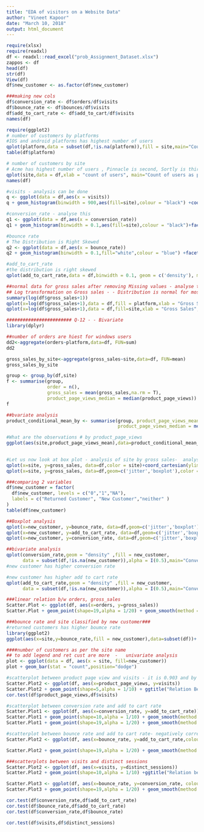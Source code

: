 ---
title: "EDA of visitors on a Website Data"
author: "Vineet Kapoor"
date: "March 10, 2018"
output: html_document
---
```{r}
require(xlsx)
require(readxl)
df <- readxl::read_excel("prob_Assignment_Dataset.xlsx")
zappos <- df
head(df)
str(df)
View(df)
df$new_customer <- as.factor(df$new_customer)

```

```{r}
###making new cols
df$conversion_rate <- df$orders/df$visits
df$bounce_rate <- df$bounces/df$visits
df$add_to_cart_rate <- df$add_to_cart/df$visits
names(df)

```

```{r}
require(ggplot2)
# number of customers by platforms
#IOS and android platforms has highest number of users
qplot(platform,data = subset(df,!is.na(platform)),fill = site,main="Count of users as per site and Platforms")
table(df$platform)

# number of customers by site
# Acme has highest number of users , Pinnacle is second, Sortly is third
qplot(site,data = df,xlab = "count of users", main="Count of users as per site")
names(df)
```

```{r}
#visits - analysis can be done
q <- ggplot(data = df,aes(x = visits))
q + geom_histogram(binwidth = 900,aes(fill=site),colour = "black") +coord_cartesian(xlim = c(0,30000))

```

```{r}
#conversion_rate - analyse this 
q1 <- ggplot(data = df,aes(x = conversion_rate))
q1 + geom_histogram(binwidth = 0.1,aes(fill=site),colour = "black")+facet_grid(site~.,scales = "free") + labs(x='conversion rate' ,y = 'count of users') +ggtitle("variation in count of users on the basis of conversion rate for each site")

```

```{r}
#bounce rate
# The Distribution is Right Skewed
q2 <- ggplot(data = df,aes(x = bounce_rate))
q2 + geom_histogram(binwidth = 0.1,fill="white",colour = "blue") +facet_grid(site~.,scales = "free") + labs(x='Bounce rate' ,y = 'count of users') +ggtitle("variation in count of users on the basis of bounce rate for each site")
```

```{r}
#add_to_cart_rate
#the distribution is right skewed
qplot(add_to_cart_rate,data = df,binwidth = 0.1, geom = c('density'), main = "Density plot of add to cart rate")
```

```{r}
##normal data for gross sales after removing Missing values - analyse this
## Log transformation on Gross sales - - Distribution is normal for most of the platforms
summary(log(df$gross_sales+1))
qplot(x=log(df$gross_sales+1),data = df,fill = platform,xlab = "Gross Sales",ylab = "count of users",main = "Report of count of users as per the platform") +facet_wrap(~platform) 
qplot(x=log(df$gross_sales+1),data = df,fill=site,xlab = "Gross Sales",ylab = "count of users",main = "Report of count of users as per the site") +facet_wrap(~site)

```

```{r}
######################## Q-12 - - Bivariate 
library(dplyr)
```

```{r}
##number of orders are hiest for windows users
dd2<-aggregate(orders~platform,data=df, FUN=sum)
dd2

gross_sales_by_site<-aggregate(gross_sales~site,data=df, FUN=mean)
gross_sales_by_site

group <- group_by(df,site)
f <- summarise(group,
               order = n(),
               gross_sales = mean(gross_sales,na.rm = T),
               product_page_views_median = median(product_page_views))
f
```

```{r}
##bvariate analysis 
product_conditional_mean_by <- summarise(group, product_page_views_mean = mean(product_page_views),
                                         product_page_views_median = median(product_page_views), n=n())

```

```{r}
#What are the observations # by product_page_views
ggplot(aes(site,product_page_views_mean),data=product_conditional_mean_by)+geom_line(group =1,
                                                                                     stat='summary',fun.y =mean,linetype=13,color='blue') + labs(x='site names' ,y = 'mean of product page views') +ggtitle("variation in mean of product page views as per the site")

```


```{r}
#Let us now look at box plot - analysis of site by gross sales-  analyse this
qplot(x=site, y=gross_sales, data=df,color = site)+coord_cartesian(ylim=c(0,100000))
qplot(x=site, y=gross_sales, data=df,geom=c('jitter','boxplot'),color = site,alpha = 0.1)+coord_cartesian(ylim=c(0,60000))

```

```{r}
###comparing 2 variables
df$new_customer = factor(
  df$new_customer, levels = c("0","1","NA"),
  labels = c("Returned Customer", "New Customer","neither" )
)
table(df$new_customer)
```

```{r}
##Boxplot analysis
qplot(x=new_customer, y=bounce_rate, data=df,geom=c('jitter','boxplot'),fill = new_customer,alpha = 0.1,main = "Boxplot of types of customers by their bounce rate",xlab = "type of customers")
qplot(x=new_customer, y=add_to_cart_rate, data=df,geom=c('jitter','boxplot'),fill = new_customer,alpha = 0.1,main = "Boxplot of types of customers by their Add to Cart rate",xlab = "type of customers")
qplot(x=new_customer, y=conversion_rate, data=df,geom=c('jitter','boxplot'),fill = new_customer,alpha = 0.1,main = "Boxplot of types of customers by their Conversion rate",xlab = "type of customers")

```

```{r}
##bivariate analysis
qplot(conversion_rate,geom = "density" ,fill = new_customer,
      data = subset(df,!is.na(new_customer)),alpha = I(0.5),main="Conversion rate for 2 types of customers")
#new customer has higher conversion rate

```


```{r}
#new customer has higher add to cart rate
qplot(add_to_cart_rate,geom = "density" ,fill = new_customer,
      data = subset(df,!is.na(new_customer)),alpha = I(0.5),main="Conversion rate for 2 types of customers")


```

```{r}
###linear relation b/w orders, gross_sales
Scatter.Plot <- ggplot(df, aes(x=orders, y=gross_sales)) 
Scatter.Plot + geom_point(shape=19,alpha = 1/20) + geom_smooth(method = lm) +ggtitle("Correlation of number of orders with Gross Sales")

```

```{r}
###bounce rate and site classified by new customer###
#returned customers has higher boumce rate
library(ggplot2)
ggplot(aes(x=site,y=bounce_rate,fill = new_customer),data=subset(df))+ geom_boxplot(size=0.5,alpha=0.5) +ggtitle("Boxplot of Bounce Rate as per the site AND Type of Customers")

```

```{r}
####number of customers as per the site name
## to add legend and ret cust are more  -   univariate analysis
plot <- ggplot(data = df, aes(x = site, fill=new_customer))
plot + geom_bar(stat = "count",position="dodge") 
```

```{r}
#scatterplot between product page view and visits - it is 0.903 and by graph, it is correlated.
Scatter.Plot2 <- ggplot(df, aes(x=product_page_views, y=visits)) 
Scatter.Plot2 + geom_point(shape=5,alpha = 1/10) + ggtitle("Relation Between Product page views and visits")
cor.test(df$product_page_views,df$visits)

```


```{r}
#scatterplot between conversion rate and add to cart rate
Scatter.Plot1 <- ggplot(df, aes(x=conversion_rate, y=add_to_cart_rate)) 
Scatter.Plot1 + geom_point(shape=10,alpha = 1/10) + geom_smooth(method = lm) + facet_grid(~site)
Scatter.Plot1 + geom_point(shape=19,alpha = 1/20) + geom_smooth(method = lm)

```

```{r}

#scatterplot between bounce rate and add to cart rate- negatively correlated..
Scatter.Plot2 <- ggplot(df, aes(x=bounce_rate, y=add_to_cart_rate,colour = site )) 

Scatter.Plot2 + geom_point(shape=19,alpha = 1/20) + geom_smooth(method = lm) 


```

```{R}
###scatterplots between visits and distinct sessions
Scatter.Plot2 <- ggplot(df, aes(x=visits, y=distinct_sessions)) 
Scatter.Plot2 + geom_point(shape=10,alpha = 1/10) +ggtitle("Relation between distinct sessions and visits")

Scatter.Plot3 <- ggplot(df, aes(x=bounce_rate, y=conversion_rate, colour = site)) 
Scatter.Plot3 + geom_point(shape=19,alpha = 1/20) + geom_smooth(method = lm,fill="NA")
```


```{R}

cor.test(df$conversion_rate,df$add_to_cart_rate)
cor.test(df$bounce_rate,df$add_to_cart_rate)
cor.test(df$conversion_rate,df$bounce_rate)

cor.test(df$visits,df$distinct_sessions)
```


